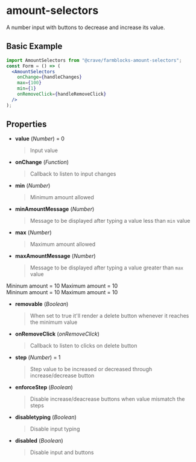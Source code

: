 

<Meta title="Form|AmountSelectors" />

# amount-selectors

A number input with buttons to decrease and increase its value.

## Basic Example

```jsx
import AmountSelectors from "@crave/farmblocks-amount-selectors";
const Form = () => (
  <AmountSelectors
    onChange={handleChanges}
    max={100}
    min={1}
    onRemoveClick={handleRemoveClick}
  />
);
```

## Properties

- **value** (_Number_) = 0
  > Input value
- **onChange** (_Function_)
  > Callback to listen to input changes

<Preview>
  <Story name="Basic">
    <Container>
      <AmountSelectors onChange={action("onChange")} />
    </Container>
  </Story>
</Preview>

- **min** (_Number_)
  > Minimum amount allowed
- **minAmountMessage** (_Number_)
  > Message to be displayed after typing a value less than `min` value
- **max** (_Number_)
  > Maximum amount allowed
- **maxAmountMessage** (_Number_)

  > Message to be displayed after typing a value greater than `max` value

<Preview>
  <Story name="Min and max amount">
    <div css="display: flex">
      <Container m={2}>
        Mininum amount = 10
        <AmountSelectors min={10} value={10} />
      </Container>
      <Container m={2}>
        Maximum amount = 10
        <AmountSelectors max={10} value={10} />
      </Container>
    </div>
  </Story>
  <Story name="Min and max amount with messages">
    <div css="display: flex">
      <Container m={2}>
        Mininum amount = 10
        <AmountSelectors min={10} value={9} />
      </Container>
      <Container m={2}>
        Maximum amount = 10
        <AmountSelectors max={10} value={11} />
      </Container>
    </div>
  </Story>
</Preview>

- **removable** (_Boolean_)
  > When set to true it'll render a delete button whenever it reaches the minimum value
- **onRemoveClick** (_onRemoveClick_)

  > Callback to listen to clicks on delete button

<Preview>
  <Story name="Removable">
    <Container>
      <AmountSelectors
        removable
        min={1}
        value={1}
        onRemoveClick={action("onRemoveClick")}
      />
    </Container>
  </Story>
</Preview>

- **step** (_Number_) = 1

  > Step value to be increased or decreased through increase/decrease button

<Preview>
  <Story name="Custom step">
    <Container>
      <AmountSelectors step={0.7} />
    </Container>
  </Story>
</Preview>

- **enforceStep** (_Boolean_)

  > Disable increase/deacrease buttons when value mismatch the steps

<Preview>
  <Story name="Enforce step">
    <Container>
      <AmountSelectors step={0.7} enforceStep />
    </Container>
  </Story>
</Preview>

- **disabletyping** (_Boolean_)

  > Disable input typing

<Preview>
  <Story name="Disable typing">
    <Container>
      <AmountSelectors disableTyping />
    </Container>
  </Story>
</Preview>

- **disabled** (_Boolean_)

  > Disable input and buttons

<Preview>
  <Story name="Disabled">
    <Container>
      <AmountSelectors disabled />
    </Container>
  </Story>
</Preview>
